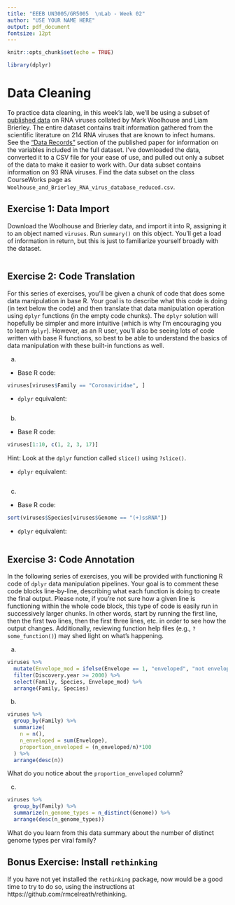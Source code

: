 ```yaml
---
title: "EEEB UN3005/GR5005  \nLab - Week 02"
author: "USE YOUR NAME HERE"
output: pdf_document
fontsize: 12pt
---
```


```r

knitr::opts_chunk$set(echo = TRUE)

library(dplyr)

```


# Data Cleaning

To practice data cleaning, in this week's lab, we'll be using a subset of [published data](https://www.nature.com/articles/sdata201817) on RNA viruses collated by Mark Woolhouse and Liam Brierley. The entire dataset contains trait information gathered from the scientific literature on 214 RNA viruses that are known to infect humans. See the ["Data Records"](https://www.nature.com/articles/sdata201817#data-records) section of the published paper for information on the variables included in the full dataset. I've downloaded the data, converted it to a CSV file for your ease of use, and pulled out only a subset of the data to make it easier to work with. Our data subset contains information on 93 RNA viruses. Find the data subset on the class CourseWorks page as `Woolhouse_and_Brierley_RNA_virus_database_reduced.csv`. 


## Exercise 1: Data Import

Download the Woolhouse and Brierley data, and import it into R, assigning it to an object named `viruses`. Run `summary()` on this object. You'll get a load of information in return, but this is just to familiarize yourself broadly with the dataset.

```r

```


## Exercise 2: Code Translation

For this series of exercises, you'll be given a chunk of code that does some data manipulation in base R. Your goal is to describe what this code is doing (in text below the code) and then translate that data manipulation operation using `dplyr` functions (in the empty code chunks). The `dplyr` solution will hopefully be simpler and more intuitive (which is why I'm encouraging you to learn `dplyr`). However, as an R user, you'll also be seeing lots of code written with base R functions, so best to be able to understand the basics of data manipulation with these built-in functions as well.

a) 
  
- Base R code:

```r

viruses[viruses$Family == "Coronaviridae", ]
```

- `dplyr` equivalent: 

```r

```

b)

- Base R code:

```r

viruses[1:10, c(1, 2, 3, 17)]
```

Hint: Look at the `dplyr` function called `slice()` using `?slice()`.

- `dplyr` equivalent:

```r

```

c)

- Base R code:

```r

sort(viruses$Species[viruses$Genome == "(+)ssRNA"])
```

- `dplyr` equivalent:

```r

```


## Exercise 3: Code Annotation

In the following series of exercises, you will be provided with functioning R code of `dplyr` data manipulation pipelines. Your goal is to comment these code blocks line-by-line, describing what each function is doing to create the final output. Please note, if you're not sure how a given line is functioning within the whole code block, this type of code is easily run in successively larger chunks. In other words, start by running the first line, then the first two lines, then the first three lines, etc. in order to see how the output changes. Additionally, reviewing function help files (e.g., `?some_function()`) may shed light on what's happening.

a)

```r

viruses %>%
  mutate(Envelope_mod = ifelse(Envelope == 1, "enveloped", "not enveloped")) %>%
  filter(Discovery.year >= 2000) %>%
  select(Family, Species, Envelope_mod) %>%
  arrange(Family, Species)
```

b)

```r

viruses %>%
  group_by(Family) %>%
  summarize(
    n = n(),
    n_enveloped = sum(Envelope),
    proportion_enveloped = (n_enveloped/n)*100
  ) %>%
  arrange(desc(n))
```

What do you notice about the `proportion_enveloped` column?

c)

```r

viruses %>%
  group_by(Family) %>%
  summarize(n_genome_types = n_distinct(Genome)) %>%
  arrange(desc(n_genome_types))
```

What do you learn from this data summary about the number of distinct genome types per viral family?

## Bonus Exercise: Install `rethinking`

If you have not yet installed the `rethinking` package, now would be a good time to try to do so, using the instructions at https://github.com/rmcelreath/rethinking.